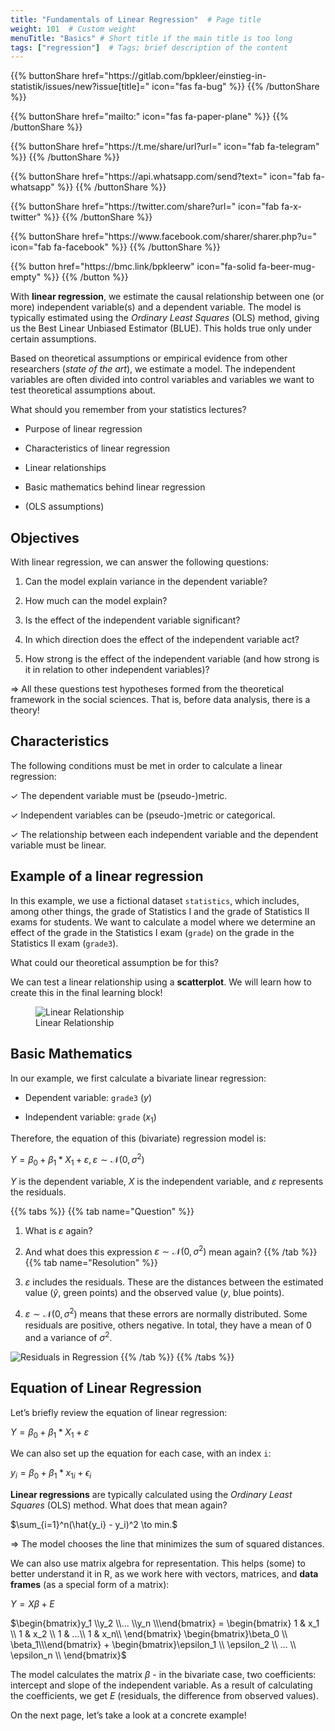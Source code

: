 ```yaml
---
title: "Fundamentals of Linear Regression"  # Page title
weight: 101  # Custom weight 
menuTitle: "Basics" # Short title if the main title is too long
tags: ["regression"]  # Tags; brief description of the content
---
```


{{% buttonShare href=\"https\:\/\/gitlab.com\/bpkleer\/einstieg-in-statistik\/issues\/new?issue[title]=\" icon=\"fas fa-bug\" %}} {{% /buttonShare %}} 

{{% buttonShare href=\"mailto\:\" icon=\"fas fa-paper-plane\" %}} {{% /buttonShare %}}

{{% buttonShare href=\"https\:\/\/t.me\/share\/url?url=\" icon=\"fab fa-telegram\" %}} {{% /buttonShare %}}

{{% buttonShare href=\"https\:\/\/api.whatsapp.com\/send?text=\" icon=\"fab fa-whatsapp\" %}} {{% /buttonShare %}}

{{% buttonShare href=\"https\:\/\/twitter.com\/share?url=\" icon=\"fab fa-x-twitter\" %}} {{% /buttonShare %}}

{{% buttonShare href=\"https\:\/\/www.facebook.com\/sharer\/sharer.php?u=\" icon=\"fab fa-facebook\" %}} {{% /buttonShare %}}

{{% button href=\"https\:\/\/bmc.link\/bpkleerw\" icon=\"fa-solid fa-beer-mug-empty\" %}} {{% /button %}}

With **linear regression**, we estimate the causal relationship between one (or more) independent variable(s) and a dependent variable. The model is typically estimated using the *Ordinary Least Squares* (OLS) method, giving us the Best Linear Unbiased Estimator (BLUE). This holds true only under certain assumptions.

Based on theoretical assumptions or empirical evidence from other researchers (*state of the art*), we estimate a model. The independent variables are often divided into control variables and variables we want to test theoretical assumptions about.

What should you remember from your statistics lectures?

- Purpose of linear regression

- Characteristics of linear regression

- Linear relationships

- Basic mathematics behind linear regression

- (OLS assumptions)

## Objectives
With linear regression, we can answer the following questions:

1. Can the model explain variance in the dependent variable?

2. How much can the model explain?

3. Is the effect of the independent variable significant?

4. In which direction does the effect of the independent variable act?

5. How strong is the effect of the independent variable (and how strong is it in relation to other independent variables)?

$\Rightarrow$ All these questions test hypotheses formed from the theoretical framework in the social sciences. That is, before data analysis, there is a theory!

## Characteristics
The following conditions must be met in order to calculate a linear regression:

$\checkmark$ The dependent variable must be (pseudo-)metric.

$\checkmark$ Independent variables can be (pseudo-)metric or categorical.

$\checkmark$ The relationship between each independent variable and the dependent variable must be linear.

## Example of a linear regression
In this example, we use a fictional dataset `statistics`, which includes, among other things, the grade of Statistics I and the grade of Statistics II exams for students. We want to calculate a model where we determine an effect of the grade in the Statistics I exam (`grade`) on the grade in the Statistics II exam (`grade3`).

What could our theoretical assumption be for this?

We can test a linear relationship using a **scatterplot**. We will learn how to create this in the final learning block!

![Linear Relationship](../img/reg1.png)

## Basic Mathematics
In our example, we first calculate a bivariate linear regression:

- Dependent variable: `grade3` ($y$)

- Independent variable: `grade` ($x_1$)

Therefore, the equation of this (bivariate) regression model is:

$Y = \beta_0 + \beta_1 * X_1 + \varepsilon, \varepsilon \sim \mathcal{N}(0, \sigma^2)$

$Y$ is the dependent variable, $X$ is the independent variable, and $\varepsilon$ represents the residuals.

{{% tabs %}}
{{% tab name=\"Question\" %}}

1. What is $\varepsilon$ again?

2. And what does this expression $\varepsilon \sim \mathcal{N}(0, \sigma^2)$ mean again?
{{% /tab %}}
{{% tab name=\"Resolution\" %}}
1. $\varepsilon$ includes the residuals. These are the distances between the estimated value ($\hat{y}$, green points) and the observed value ($y$, blue points).

2. $\varepsilon \sim \mathcal{N}(0, \sigma^2)$ means that these errors are normally distributed. Some residuals are positive, others negative. In total, they have a mean of $0$ and a variance of $\sigma^2$.

![Residuals in Regression](../img/reg4.png)
{{% /tab %}}
{{% /tabs %}}

## Equation of Linear Regression
Let's briefly review the equation of linear regression:

$Y = \beta_0 + \beta_1*X_1 + \varepsilon$

We can also set up the equation for each case, with an index `i`:

$y_i = \beta_0 + \beta_1 * {x_1}_i + \epsilon_i$

**Linear regressions** are typically calculated using the *Ordinary Least Squares* (OLS) method. What does that mean again?

$\sum_{i=1}^n(\hat{y_i} - y_i)^2 \to min.$

$\Rightarrow$ The model chooses the line that minimizes the sum of squared distances.

We can also use matrix algebra for representation. This helps (some) to better understand it in R, as we work here with vectors, matrices, and **data frames** (as a special form of a matrix):

$Y = X\beta + E$

$\begin{bmatrix}y_1 \\y_2 \\... \\y_n \\\end{bmatrix} = \begin{bmatrix} 1 & x_1 \\ 1 & x_2 \\ 1 & ...\\ 1 & x_n\\ \end{bmatrix} \begin{bmatrix}\beta_0 \\ \beta_1\\\end{bmatrix} + \begin{bmatrix}\epsilon_1 \\ \epsilon_2 \\ ... \\ \epsilon_n \\ \end{bmatrix}$

The model calculates the matrix $\beta$ - in the bivariate case, two coefficients: intercept and slope of the independent variable. As a result of calculating the coefficients, we get $E$ (residuals, the difference from observed values).

On the next page, let's take a look at a concrete example!
